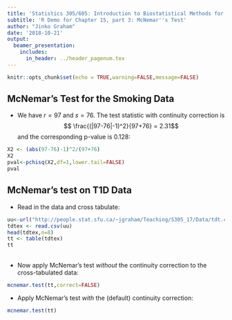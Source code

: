 ```yaml
---
title: 'Statistics 305/605: Introduction to Biostatistical Methods for Health Sciences'
subtitle: 'R Demo for Chapter 15, part 3: McNemar''s Test'
author: "Jinko Graham"
date: '2018-10-21'
output: 
  beamer_presentation:
    includes:
      in_header: ../header_pagenum.tex
---
```


```r
knitr::opts_chunk$set(echo = TRUE,warning=FALSE,message=FALSE)
```


## McNemar's Test for the Smoking Data

* We have $r=97$ and $s=76$. The test statistic with 
continuity correction is 
$$ \frac{(|97-76|-1)^2}{97+76} = 2.31$$
and the corresponding p-value 
is 0.128:

\scriptsize

```r
X2 <- (abs(97-76)-1)^2/(97+76)
X2
pval<-pchisq(X2,df=1,lower.tail=FALSE)
pval
```

\normalsize


## McNemar's test on T1D Data

* Read in the data and cross tabulate:

\scriptsize

```r
uu<-url("http://people.stat.sfu.ca/~jgraham/Teaching/S305_17/Data/tdt.csv")
tdtex <- read.csv(uu)
head(tdtex,n=8)
tt <- table(tdtex)
tt
```

\normalsize

##

*  Now apply McNemar's test *without* the continuity correction to the cross-tabulated data:

\scriptsize

```r
mcnemar.test(tt,correct=FALSE)
```

\normalsize

* Apply McNemar's test *with* the (default) continuity correction:

\scriptsize

```r
mcnemar.test(tt)
```


